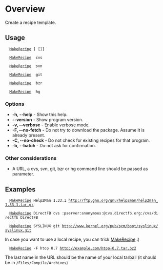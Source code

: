 =Overview=
Create a recipe template.

==Usage==
   [[MakeRecipe]] [<app_name> [<app_version>]] <url>

   [[MakeRecipe]] <app_name> cvs <server> <module>

   [[MakeRecipe]] <app_name> svn <svn url>

   [[MakeRecipe]] <app_name> git <repository>

   [[MakeRecipe]] <app_name> bzr <branch>

   [[MakeRecipe]] <app_name> hg <repository>

===Options===
* '''-h, --help''' - Show this help.
* '''--version''' - Show program version.
* '''-v, --verbose''' - Enable verbose mode.
* '''-F, --no-fetch''' - Do not try to download the package. Assume it is already present.
* '''-C, --no-check''' - Do not check for existing recipes for that program.
* '''-b, --batch''' - Do not ask for confirmation.

===Other considerations===
* A URL, a cvs, svn, git, bzr or hg command line should be passed as parameter.

==Examples==
   [[MakeRecipe]] Help2Man 1.33.1 http://ftp.gnu.org/gnu/help2man/help2man_1.33.1.tar.gz

   [[MakeRecipe]] DirectFB cvs :pserver:anonymous:@cvs.directfb.org:/cvs/directfb DirectFB

   [[MakeRecipe]] SYSLINUX git http://www.kernel.org/pub/scm/boot/syslinux/syslinux.git

In case you want to use a local recipe, you can trick [[MakeRecipe]] :)
   [[MakeRecipe]] -F htop 0.7 http://example.com/htop-0.7.tar.bz2
The last name in the URL should be the name of your local tarball (it should be 
in <code>/Files/Compile/Archives</code>)

{{Compile}}